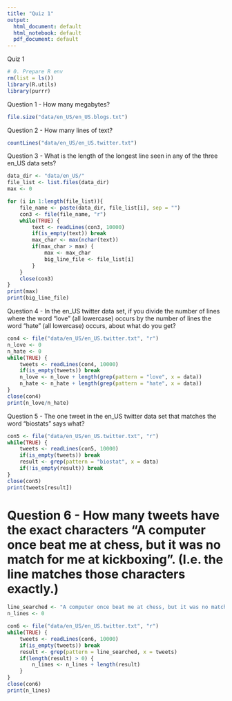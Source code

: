 ```yaml
---
title: "Quiz 1"
output:
  html_document: default
  html_notebook: default
  pdf_document: default
---
```


Quiz 1

```r
# 0. Prepare R env
rm(list = ls())
library(R.utils)
library(purrr)
```

Question 1 - How many megabytes?
```r
file.size("data/en_US/en_US.blogs.txt")
```
 
Question 2 - How many lines of text?
```r
countLines("data/en_US/en_US.twitter.txt")
```

Question 3 - What is the length of the longest line seen in any of the three en_US data sets? 
```r
data_dir <- "data/en_US/"
file_list <- list.files(data_dir)
max <- 0

for (i in 1:length(file_list)){
    file_name <- paste(data_dir, file_list[i], sep = "")
    con3 <- file(file_name, "r")
    while(TRUE) {
        text <- readLines(con3, 10000)
        if(is_empty(text)) break
        max_char <- max(nchar(text))
        if(max_char > max) {
            max <- max_char
            big_line_file <- file_list[i]
        }
    }
    close(con3)
}
print(max)
print(big_line_file)
```

Question 4 - In the en_US twitter data set, if you divide the number of lines where the word "love" (all lowercase) occurs by the number of lines the word "hate" (all lowercase) occurs, about what do you get?
```r
con4 <- file("data/en_US/en_US.twitter.txt", "r")
n_love <- 0
n_hate <- 0
while(TRUE) {
    tweets <- readLines(con4, 10000)
    if(is_empty(tweets)) break
    n_love <- n_love + length(grep(pattern = "love", x = data))
    n_hate <- n_hate + length(grep(pattern = "hate", x = data))
}
close(con4)
print(n_love/n_hate)
``` 

Question 5 - The one tweet in the en_US twitter data set that matches the word "biostats" says what?
```r
con5 <- file("data/en_US/en_US.twitter.txt", "r")
while(TRUE) {
    tweets <- readLines(con5, 10000)
    if(is_empty(tweets)) break
    result <- grep(pattern = "biostat", x = data)
    if(!is_empty(result)) break
}
close(con5)
print(tweets[result])
```

# Question 6 - How many tweets have the exact characters "A computer once beat me at chess, but it was no match for me at kickboxing". (I.e. the line matches those characters exactly.)
```r
line_searched <- "A computer once beat me at chess, but it was no match for me at kickboxing"
n_lines <- 0

con6 <- file("data/en_US/en_US.twitter.txt", "r")
while(TRUE) {
    tweets <- readLines(con6, 10000)
    if(is_empty(tweets)) break
    result <- grep(pattern = line_searched, x = tweets)
    if(length(result) > 0) {
        n_lines <- n_lines + length(result)
    }
}
close(con6)
print(n_lines)
```
